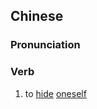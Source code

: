 {{also|潜躲}}
==Chinese==
{{zh-forms|s=潜躲}}

===Pronunciation===
{{zh-pron
|m=qiánduǒ
|cat=v
}}

===Verb===
{{zh-verb}}

# {{lb|zh|literary}} to [[hide]] [[oneself]]